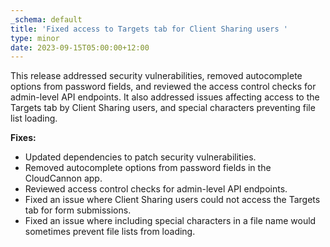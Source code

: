 ```yaml
---
_schema: default
title: 'Fixed access to Targets tab for Client Sharing users '
type: minor
date: 2023-09-15T05:00:00+12:00
---
```

This release addressed security vulnerabilities, removed autocomplete options from password fields, and reviewed the access control checks for admin-level API endpoints. It also addressed issues affecting access to the Targets tab by Client Sharing users, and special characters preventing file list loading.

**Fixes:**

* Updated dependencies to patch security vulnerabilities.
* Removed autocomplete options from password fields in the CloudCannon app.
* Reviewed access control checks for admin-level API endpoints.
* Fixed an issue where Client Sharing users could not access the Targets tab for form submissions.
* Fixed an issue where including special characters in a file name would sometimes prevent file lists from loading.